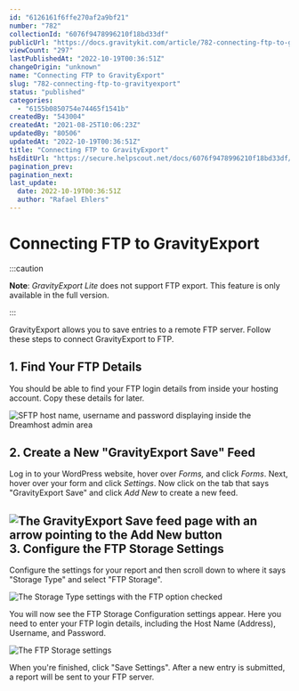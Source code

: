 ```yaml
---
id: "6126161f6ffe270af2a9bf21"
number: "782"
collectionId: "6076f9478996210f18bd33df"
publicUrl: "https://docs.gravitykit.com/article/782-connecting-ftp-to-gravityexport"
viewCount: "297"
lastPublishedAt: "2022-10-19T00:36:51Z"
changeOrigin: "unknown"
name: "Connecting FTP to GravityExport"
slug: "782-connecting-ftp-to-gravityexport"
status: "published"
categories: 
  - "6155b0850754e74465f1541b"
createdBy: "543004"
createdAt: "2021-08-25T10:06:23Z"
updatedBy: "80506"
updatedAt: "2022-10-19T00:36:51Z"
title: "Connecting FTP to GravityExport"
hsEditUrl: "https://secure.helpscout.net/docs/6076f9478996210f18bd33df/article/6126161f6ffe270af2a9bf21"
pagination_prev: 
pagination_next: 
last_update:
  date: 2022-10-19T00:36:51Z
  author: "Rafael Ehlers"
---
```


# Connecting FTP to GravityExport


:::caution

**Note**: *GravityExport Lite* does not support FTP export. This feature is only available in the full version.

:::



GravityExport allows you to save entries to a remote FTP server. Follow these steps to connect GravityExport to FTP.

## 1. Find Your FTP Details

You should be able to find your FTP login details from inside your hosting account. Copy these details for later.

![SFTP host name, username and password displaying inside the Dreamhost admin area](https://s3.amazonaws.com/helpscout.net/docs/assets/54c58489e4b051242988532c/images/61261d9f12c07c18afdcde7b/file-6i9Apv8BmR.png)

## 2. Create a New "GravityExport Save" Feed

Log in to your WordPress website, hover over *Forms,* and click *Forms*. Next, hover over your form and click *Settings*. Now click on the tab that says "GravityExport Save" and click *Add New* to create a new feed.

## ![The GravityExport Save feed page with an arrow pointing to the Add New button](https://s3.amazonaws.com/helpscout.net/docs/assets/54c58489e4b051242988532c/images/61261fa000c03d6720750f43/file-aS1UXl5onn.png)3. Configure the FTP Storage Settings

Configure the settings for your report and then scroll down to where it says "Storage Type" and select "FTP Storage".

![The Storage Type settings with the FTP option checked](https://s3.amazonaws.com/helpscout.net/docs/assets/54c58489e4b051242988532c/images/612620af6ffe270af2a9bf76/file-s1xcQpebhO.png)

You will now see the FTP Storage Configuration settings appear. Here you need to enter your FTP login details, including the Host Name (Address), Username, and Password.

![The FTP Storage settings](https://s3.amazonaws.com/helpscout.net/docs/assets/54c58489e4b051242988532c/images/612622b56c65aa15b87d42f3/file-uccSmeHZh8.png)

When you're finished, click "Save Settings". After a new entry is submitted, a report will be sent to your FTP server.